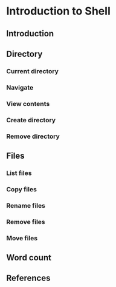 # Introduction to Shell {#shell}

## Introduction

## Directory

### Current directory

### Navigate

### View contents

### Create directory

### Remove directory

## Files

### List files

### Copy files

### Rename files

### Remove files

### Move files

## Word count

## References
